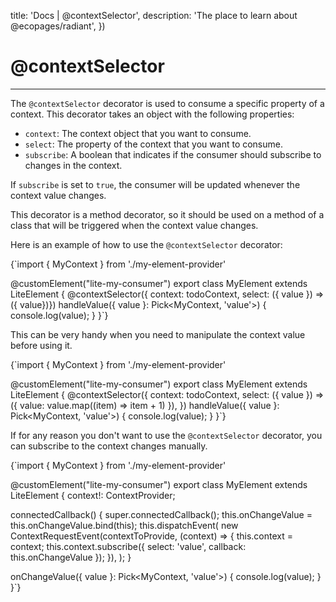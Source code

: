 

  title: 'Docs | @contextSelector',
  description: 'The place to learn about @ecopages/radiant',
})

# @contextSelector
---

The `@contextSelector` decorator is used to consume a specific property of a context. This decorator takes an object with the following properties:

- `context`: The context object that you want to consume.
- `select`: The property of the context that you want to consume.
- `subscribe`: A boolean that indicates if the consumer should subscribe to changes in the context.

If `subscribe` is set to `true`, the consumer will be updated whenever the context value changes.

This decorator is a method decorator, so it should be used on a method of a class that will be triggered when the context value changes.

Here is an example of how to use the `@contextSelector` decorator:

<CodeBlock lang='typescript'>{`import { MyContext } from './my-element-provider'

@customElement("lite-my-consumer")
export class MyElement extends LiteElement {
  @contextSelector({ context: todoContext, select: ({ value }) => ({ value})})
  handleValue({ value }: Pick<MyContext, 'value'>) {
    console.log(value);
  }
}`}</CodeBlock>

This can be very handy when you need to manipulate the context value before using it.

<CodeBlock lang='typescript'>{`import { MyContext } from './my-element-provider'

@customElement("lite-my-consumer")
export class MyElement extends LiteElement {
  @contextSelector({
    context: todoContext,
    select: ({ value }) => ({ value: value.map((item) => item + 1) }),
  })
  handleValue({ value }: Pick<MyContext, 'value'>) {
    console.log(value);
  }
}`}</CodeBlock>

If for any reason you don't want to use the `@contextSelector` decorator, you can subscribe to the context changes manually.

<CodeBlock lang='typescript'>{`import { MyContext } from './my-element-provider'

@customElement("lite-my-consumer")
export class MyElement extends LiteElement {
  context!: ContextProvider<typeof myContext>;

  connectedCallback() {
    super.connectedCallback();
    this.onChangeValue = this.onChangeValue.bind(this);
    this.dispatchEvent(
      new ContextRequestEvent(contextToProvide, (context) => {
        this.context = context;
        this.context.subscribe({ select: 'value', callback: this.onChangeValue });
      }),
    );
  }

  onChangeValue({ value }: Pick<MyContext, 'value'>) {
    console.log(value);
  }
}`}</CodeBlock>
